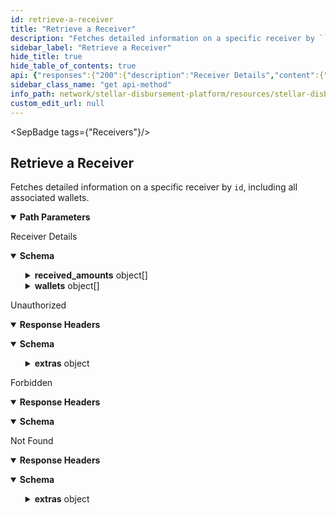 ```yaml
---
id: retrieve-a-receiver
title: "Retrieve a Receiver"
description: "Fetches detailed information on a specific receiver by ```id```, including all associated wallets."
sidebar_label: "Retrieve a Receiver"
hide_title: true
hide_table_of_contents: true
api: {"responses":{"200":{"description":"Receiver Details","content":{"application/json":{"schema":{"type":"object","properties":{"id":{"type":"string","example":"f83bb638-dda4-41e6-80c9-d03e6eec2aef"},"phone_number":{"type":"string","example":"+15552368475"},"external_id":{"type":"string","example":"usr12334"},"email":{"type":"string","example":"jdoe@mail.org"},"created_at":{"type":"string","example":"2023-02-03T10:45:51.000Z"},"total_payments":{"type":"string","example":"2"},"successful_payments":{"type":"string","example":"2"},"failed_payments":{"type":"string","example":"0"},"remaining_payments":{"type":"string","example":"0"},"registered_wallets":{"type":"string","example":1},"received_amounts":{"type":"array","items":{"type":"object","properties":{"asset_code":{"type":"string","example":"USDC"},"asset_issuer":{"type":"string","example":"GBBD47IF6LWK7P7MDEVSCWR7DPUWV3NY3DTQEVFL4NAT4AQH3ZLLFLA5"},"received_amount":{"type":"string","example":"100.00"}}}},"wallets":{"type":"array","items":{"type":"object","properties":{"id":{"type":"string","example":"803031d4-1d04-4879-b6d9-dc5641f9988e"},"receiver":{"type":"object","properties":{"id":{"type":"string","example":"029e2ed0-feb6-4c40-8b47-0836a85741a2"}}},"wallet":{"type":"object","properties":{"id":{"type":"string","example":"5ada9ed5-455a-4782-a0ee-160767e0deb1"},"name":{"type":"string","example":"Vibrant Assist"},"homepage":{"type":"string","example":"https://vibrantapp.com"}}},"stellar_address":{"type":"string","example":"GCXAJ3XJ3VK3JFH3QMDFOSKM2NMMZBSO3VIT6EUPQWSDW2J74M23RRSL"},"stellar_memo":{"type":"string"},"stellar_memo_type":{"type":"string"},"created_at":{"type":"string","example":"2023-02-03T10:45:51.000Z"},"updated_at":{"type":"string","example":"2023-02-03T10:45:51.000Z"},"invited_at":{"type":"string","example":"2023-02-09T10:45:51.000Z"},"last_sms_sent":{"type":"string","example":"2023-02-10T10:45:51.000Z","description":"timestamp when the receiver last received an SMS about this wallet"},"total_payments":{"type":"string","example":"2"},"payments_received":{"type":"string","example":"2"},"failed_payments":{"type":"string","example":"0"},"remaining_payments":{"type":"string","example":"0"},"received_amounts":{"type":"array","items":{"type":"object","properties":{"asset_code":{"type":"string","example":"USDC"},"asset_issuer":{"type":"string","example":"GBBD47IF6LWK7P7MDEVSCWR7DPUWV3NY3DTQEVFL4NAT4AQH3ZLLFLA5"},"received_amount":{"type":"string","example":"100.00"}}}},"status":{"type":"string","enum":["DRAFT","READY","REGISTERED","FLAGGED"]},"status_history":{"type":"array","items":{"type":"object","properties":{"status":{"type":"string","enum":["DRAFT","READY","REGISTERED","FLAGGED"]},"timestamp":{"type":"string","format":"date-time","example":"2023-02-10T10:45:51.000Z"}}}}}}}}}}}},"401":{"description":"Unauthorized","headers":{},"content":{"application/json":{"schema":{"type":"object","properties":{"error":{"type":"string"},"extras":{"type":"object","properties":{"status":{"type":"number"},"message":{"type":"string"}}}},"example":{"error":"Not authorized","extras":{"status":401,"message":"Not authorized"}}},"examples":{"response":{"value":{"error":"Not authorized","extras":{"status":401,"message":"Not authorized"}}}}}}},"403":{"description":"Forbidden","headers":{},"content":{"application/json":{"schema":{"type":"object","properties":{"error":{"type":"string"}},"example":{"error":"Forbidden"}},"examples":{"response":{"value":{"error":"Forbidden"}}}}}},"404":{"description":"Not Found","headers":{},"content":{"application/json":{"schema":{"type":"object","properties":{"error":{"type":"string"},"extras":{"type":"object","properties":{"status":{"type":"number"},"message":{"type":"string"}}}}},"examples":{"response":{"value":{"error":"Not found","extras":{"status":404,"message":"Resource not found"}}}}}}}},"operationId":"Retrieve a Receiver","description":"Fetches detailed information on a specific receiver by ```id```, including all associated wallets.","tags":["Receivers"],"parameters":[{"name":"id","in":"path","description":"ID of the `Receiver`.","required":true,"schema":{"type":"string"}}],"security":[{"BearerAuth":[]}],"method":"get","path":"/receivers/{id}","securitySchemes":{"BearerAuth":{"type":"apiKey","name":"Authorization","in":"header","description":"JWT used for authentication, signed with an ES256 private key."},"BasicAuth":{"type":"http","scheme":"basic","description":"Basic HTTP Authentication with a base64-encoded string of 'ADMIN_ACCOUNT:ADMIN_API_KEY'."}},"info":{"title":"Stellar Disbursement Platform API","version":"","description":"The Stellar Disbursement Platform (SDP) is a tool built for organizations to make bulk payments to a group of recipients over the Stellar network. You can read more about using the SDP [here](https://developers.stellar.org/docs/category/use-the-stellar-disbursement-platform)."},"postman":{"name":"Retrieve a Receiver","description":{"content":"Fetches detailed information on a specific receiver by ```id```, including all associated wallets.","type":"text/plain"},"url":{"path":["receivers",":id"],"host":["{{baseUrl}}"],"query":[],"variable":[{"disabled":false,"description":{"content":"(Required) ID of the `Receiver`.","type":"text/plain"},"type":"any","value":"","key":"id"}]},"header":[{"key":"Accept","value":"application/json"}],"method":"GET","auth":{"type":"apikey","apikey":[{"type":"any","value":"Authorization","key":"key"},{"type":"any","value":"<API Key>","key":"value"},{"type":"any","value":"header","key":"in"}]}}}
sidebar_class_name: "get api-method"
info_path: network/stellar-disbursement-platform/resources/stellar-disbursement-platform-api
custom_edit_url: null
---
```



<SepBadge tags={"Receivers"}/>


## Retrieve a Receiver



Fetches detailed information on a specific receiver by ```id```, including all associated wallets.

<details style={{"marginBottom":"1rem"}} data-collapsed={false} open={true}><summary style={{}}><strong>Path Parameters</strong></summary><div><ul><ParamsItem className={"paramsItem"} param={{"name":"id","in":"path","description":"ID of the `Receiver`.","required":true,"schema":{"type":"string"}}}></ParamsItem></ul></div></details><div><ApiTabs><TabItem label={"200"} value={"200"}><div>

Receiver Details

</div><div><MimeTabs schemaType={"response"}><TabItem label={"application/json"} value={"application/json"}><SchemaTabs><TabItem label={"Schema"} value={"Schema"}><details style={{}} data-collapsed={false} open={true}><summary style={{"textAlign":"left"}}><strong>Schema</strong></summary><div style={{"textAlign":"left","marginLeft":"1rem"}}></div><ul style={{"marginLeft":"1rem"}}><SchemaItem collapsible={false} name={"id"} required={false} schemaName={"string"} qualifierMessage={undefined} schema={{"type":"string","example":"f83bb638-dda4-41e6-80c9-d03e6eec2aef"}}></SchemaItem><SchemaItem collapsible={false} name={"phone_number"} required={false} schemaName={"string"} qualifierMessage={undefined} schema={{"type":"string","example":"+15552368475"}}></SchemaItem><SchemaItem collapsible={false} name={"external_id"} required={false} schemaName={"string"} qualifierMessage={undefined} schema={{"type":"string","example":"usr12334"}}></SchemaItem><SchemaItem collapsible={false} name={"email"} required={false} schemaName={"string"} qualifierMessage={undefined} schema={{"type":"string","example":"jdoe@mail.org"}}></SchemaItem><SchemaItem collapsible={false} name={"created_at"} required={false} schemaName={"string"} qualifierMessage={undefined} schema={{"type":"string","example":"2023-02-03T10:45:51.000Z"}}></SchemaItem><SchemaItem collapsible={false} name={"total_payments"} required={false} schemaName={"string"} qualifierMessage={undefined} schema={{"type":"string","example":"2"}}></SchemaItem><SchemaItem collapsible={false} name={"successful_payments"} required={false} schemaName={"string"} qualifierMessage={undefined} schema={{"type":"string","example":"2"}}></SchemaItem><SchemaItem collapsible={false} name={"failed_payments"} required={false} schemaName={"string"} qualifierMessage={undefined} schema={{"type":"string","example":"0"}}></SchemaItem><SchemaItem collapsible={false} name={"remaining_payments"} required={false} schemaName={"string"} qualifierMessage={undefined} schema={{"type":"string","example":"0"}}></SchemaItem><SchemaItem collapsible={false} name={"registered_wallets"} required={false} schemaName={"string"} qualifierMessage={undefined} schema={{"type":"string","example":1}}></SchemaItem><SchemaItem collapsible={true} className={"schemaItem"}><details style={{}}><summary style={{}}><strong>received_amounts</strong><span style={{"opacity":"0.6"}}> object[]</span></summary><div style={{"marginLeft":"1rem"}}><li><div style={{"fontSize":"var(--ifm-code-font-size)","opacity":"0.6","marginLeft":"-.5rem","paddingBottom":".5rem"}}>Array [</div></li><SchemaItem collapsible={false} name={"asset_code"} required={false} schemaName={"string"} qualifierMessage={undefined} schema={{"type":"string","example":"USDC"}}></SchemaItem><SchemaItem collapsible={false} name={"asset_issuer"} required={false} schemaName={"string"} qualifierMessage={undefined} schema={{"type":"string","example":"GBBD47IF6LWK7P7MDEVSCWR7DPUWV3NY3DTQEVFL4NAT4AQH3ZLLFLA5"}}></SchemaItem><SchemaItem collapsible={false} name={"received_amount"} required={false} schemaName={"string"} qualifierMessage={undefined} schema={{"type":"string","example":"100.00"}}></SchemaItem><li><div style={{"fontSize":"var(--ifm-code-font-size)","opacity":"0.6","marginLeft":"-.5rem"}}>]</div></li></div></details></SchemaItem><SchemaItem collapsible={true} className={"schemaItem"}><details style={{}}><summary style={{}}><strong>wallets</strong><span style={{"opacity":"0.6"}}> object[]</span></summary><div style={{"marginLeft":"1rem"}}><li><div style={{"fontSize":"var(--ifm-code-font-size)","opacity":"0.6","marginLeft":"-.5rem","paddingBottom":".5rem"}}>Array [</div></li><SchemaItem collapsible={false} name={"id"} required={false} schemaName={"string"} qualifierMessage={undefined} schema={{"type":"string","example":"803031d4-1d04-4879-b6d9-dc5641f9988e"}}></SchemaItem><SchemaItem collapsible={true} className={"schemaItem"}><details style={{}}><summary style={{}}><strong>receiver</strong><span style={{"opacity":"0.6"}}> object</span></summary><div style={{"marginLeft":"1rem"}}><SchemaItem collapsible={false} name={"id"} required={false} schemaName={"string"} qualifierMessage={undefined} schema={{"type":"string","example":"029e2ed0-feb6-4c40-8b47-0836a85741a2"}}></SchemaItem></div></details></SchemaItem><SchemaItem collapsible={true} className={"schemaItem"}><details style={{}}><summary style={{}}><strong>wallet</strong><span style={{"opacity":"0.6"}}> object</span></summary><div style={{"marginLeft":"1rem"}}><SchemaItem collapsible={false} name={"id"} required={false} schemaName={"string"} qualifierMessage={undefined} schema={{"type":"string","example":"5ada9ed5-455a-4782-a0ee-160767e0deb1"}}></SchemaItem><SchemaItem collapsible={false} name={"name"} required={false} schemaName={"string"} qualifierMessage={undefined} schema={{"type":"string","example":"Vibrant Assist"}}></SchemaItem><SchemaItem collapsible={false} name={"homepage"} required={false} schemaName={"string"} qualifierMessage={undefined} schema={{"type":"string","example":"https://vibrantapp.com"}}></SchemaItem></div></details></SchemaItem><SchemaItem collapsible={false} name={"stellar_address"} required={false} schemaName={"string"} qualifierMessage={undefined} schema={{"type":"string","example":"GCXAJ3XJ3VK3JFH3QMDFOSKM2NMMZBSO3VIT6EUPQWSDW2J74M23RRSL"}}></SchemaItem><SchemaItem collapsible={false} name={"stellar_memo"} required={false} schemaName={"string"} qualifierMessage={undefined} schema={{"type":"string"}}></SchemaItem><SchemaItem collapsible={false} name={"stellar_memo_type"} required={false} schemaName={"string"} qualifierMessage={undefined} schema={{"type":"string"}}></SchemaItem><SchemaItem collapsible={false} name={"created_at"} required={false} schemaName={"string"} qualifierMessage={undefined} schema={{"type":"string","example":"2023-02-03T10:45:51.000Z"}}></SchemaItem><SchemaItem collapsible={false} name={"updated_at"} required={false} schemaName={"string"} qualifierMessage={undefined} schema={{"type":"string","example":"2023-02-03T10:45:51.000Z"}}></SchemaItem><SchemaItem collapsible={false} name={"invited_at"} required={false} schemaName={"string"} qualifierMessage={undefined} schema={{"type":"string","example":"2023-02-09T10:45:51.000Z"}}></SchemaItem><SchemaItem collapsible={false} name={"last_sms_sent"} required={false} schemaName={"string"} qualifierMessage={undefined} schema={{"type":"string","example":"2023-02-10T10:45:51.000Z","description":"timestamp when the receiver last received an SMS about this wallet"}}></SchemaItem><SchemaItem collapsible={false} name={"total_payments"} required={false} schemaName={"string"} qualifierMessage={undefined} schema={{"type":"string","example":"2"}}></SchemaItem><SchemaItem collapsible={false} name={"payments_received"} required={false} schemaName={"string"} qualifierMessage={undefined} schema={{"type":"string","example":"2"}}></SchemaItem><SchemaItem collapsible={false} name={"failed_payments"} required={false} schemaName={"string"} qualifierMessage={undefined} schema={{"type":"string","example":"0"}}></SchemaItem><SchemaItem collapsible={false} name={"remaining_payments"} required={false} schemaName={"string"} qualifierMessage={undefined} schema={{"type":"string","example":"0"}}></SchemaItem><SchemaItem collapsible={true} className={"schemaItem"}><details style={{}}><summary style={{}}><strong>received_amounts</strong><span style={{"opacity":"0.6"}}> object[]</span></summary><div style={{"marginLeft":"1rem"}}><li><div style={{"fontSize":"var(--ifm-code-font-size)","opacity":"0.6","marginLeft":"-.5rem","paddingBottom":".5rem"}}>Array [</div></li><SchemaItem collapsible={false} name={"asset_code"} required={false} schemaName={"string"} qualifierMessage={undefined} schema={{"type":"string","example":"USDC"}}></SchemaItem><SchemaItem collapsible={false} name={"asset_issuer"} required={false} schemaName={"string"} qualifierMessage={undefined} schema={{"type":"string","example":"GBBD47IF6LWK7P7MDEVSCWR7DPUWV3NY3DTQEVFL4NAT4AQH3ZLLFLA5"}}></SchemaItem><SchemaItem collapsible={false} name={"received_amount"} required={false} schemaName={"string"} qualifierMessage={undefined} schema={{"type":"string","example":"100.00"}}></SchemaItem><li><div style={{"fontSize":"var(--ifm-code-font-size)","opacity":"0.6","marginLeft":"-.5rem"}}>]</div></li></div></details></SchemaItem><SchemaItem collapsible={false} name={"status"} required={false} schemaName={"string"} qualifierMessage={"**Possible values:** [`DRAFT`, `READY`, `REGISTERED`, `FLAGGED`]"} schema={{"type":"string","enum":["DRAFT","READY","REGISTERED","FLAGGED"]}}></SchemaItem><SchemaItem collapsible={true} className={"schemaItem"}><details style={{}}><summary style={{}}><strong>status_history</strong><span style={{"opacity":"0.6"}}> object[]</span></summary><div style={{"marginLeft":"1rem"}}><li><div style={{"fontSize":"var(--ifm-code-font-size)","opacity":"0.6","marginLeft":"-.5rem","paddingBottom":".5rem"}}>Array [</div></li><SchemaItem collapsible={false} name={"status"} required={false} schemaName={"string"} qualifierMessage={"**Possible values:** [`DRAFT`, `READY`, `REGISTERED`, `FLAGGED`]"} schema={{"type":"string","enum":["DRAFT","READY","REGISTERED","FLAGGED"]}}></SchemaItem><SchemaItem collapsible={false} name={"timestamp"} required={false} schemaName={"date-time"} qualifierMessage={undefined} schema={{"type":"string","format":"date-time","example":"2023-02-10T10:45:51.000Z"}}></SchemaItem><li><div style={{"fontSize":"var(--ifm-code-font-size)","opacity":"0.6","marginLeft":"-.5rem"}}>]</div></li></div></details></SchemaItem><li><div style={{"fontSize":"var(--ifm-code-font-size)","opacity":"0.6","marginLeft":"-.5rem"}}>]</div></li></div></details></SchemaItem></ul></details></TabItem><TabItem label={"Example (from schema)"} value={"Example (from schema)"}><ResponseSamples responseExample={"{\n  \"id\": \"f83bb638-dda4-41e6-80c9-d03e6eec2aef\",\n  \"phone_number\": \"+15552368475\",\n  \"external_id\": \"usr12334\",\n  \"email\": \"jdoe@mail.org\",\n  \"created_at\": \"2023-02-03T10:45:51.000Z\",\n  \"total_payments\": \"2\",\n  \"successful_payments\": \"2\",\n  \"failed_payments\": \"0\",\n  \"remaining_payments\": \"0\",\n  \"registered_wallets\": 1,\n  \"received_amounts\": [\n    {\n      \"asset_code\": \"USDC\",\n      \"asset_issuer\": \"GBBD47IF6LWK7P7MDEVSCWR7DPUWV3NY3DTQEVFL4NAT4AQH3ZLLFLA5\",\n      \"received_amount\": \"100.00\"\n    }\n  ],\n  \"wallets\": [\n    {\n      \"id\": \"803031d4-1d04-4879-b6d9-dc5641f9988e\",\n      \"receiver\": {\n        \"id\": \"029e2ed0-feb6-4c40-8b47-0836a85741a2\"\n      },\n      \"wallet\": {\n        \"id\": \"5ada9ed5-455a-4782-a0ee-160767e0deb1\",\n        \"name\": \"Vibrant Assist\",\n        \"homepage\": \"https://vibrantapp.com\"\n      },\n      \"stellar_address\": \"GCXAJ3XJ3VK3JFH3QMDFOSKM2NMMZBSO3VIT6EUPQWSDW2J74M23RRSL\",\n      \"stellar_memo\": \"string\",\n      \"stellar_memo_type\": \"string\",\n      \"created_at\": \"2023-02-03T10:45:51.000Z\",\n      \"updated_at\": \"2023-02-03T10:45:51.000Z\",\n      \"invited_at\": \"2023-02-09T10:45:51.000Z\",\n      \"last_sms_sent\": \"2023-02-10T10:45:51.000Z\",\n      \"total_payments\": \"2\",\n      \"payments_received\": \"2\",\n      \"failed_payments\": \"0\",\n      \"remaining_payments\": \"0\",\n      \"received_amounts\": [\n        {\n          \"asset_code\": \"USDC\",\n          \"asset_issuer\": \"GBBD47IF6LWK7P7MDEVSCWR7DPUWV3NY3DTQEVFL4NAT4AQH3ZLLFLA5\",\n          \"received_amount\": \"100.00\"\n        }\n      ],\n      \"status\": \"DRAFT\",\n      \"status_history\": [\n        {\n          \"status\": \"DRAFT\",\n          \"timestamp\": \"2023-02-10T10:45:51.000Z\"\n        }\n      ]\n    }\n  ]\n}"} language={"json"}></ResponseSamples></TabItem></SchemaTabs></TabItem></MimeTabs></div></TabItem><TabItem label={"401"} value={"401"}><div>

Unauthorized

</div><details style={{"textAlign":"left","marginBottom":"1rem"}} data-collaposed={true} open={false}><summary style={{}}><strong>Response Headers</strong></summary><ul style={{"marginLeft":"1rem"}}></ul></details><div><MimeTabs schemaType={"response"}><TabItem label={"application/json"} value={"application/json"}><SchemaTabs><TabItem label={"Schema"} value={"Schema"}><details style={{}} data-collapsed={false} open={true}><summary style={{"textAlign":"left"}}><strong>Schema</strong></summary><div style={{"textAlign":"left","marginLeft":"1rem"}}></div><ul style={{"marginLeft":"1rem"}}><SchemaItem collapsible={false} name={"error"} required={false} schemaName={"string"} qualifierMessage={undefined} schema={{"type":"string"}}></SchemaItem><SchemaItem collapsible={true} className={"schemaItem"}><details style={{}}><summary style={{}}><strong>extras</strong><span style={{"opacity":"0.6"}}> object</span></summary><div style={{"marginLeft":"1rem"}}><SchemaItem collapsible={false} name={"status"} required={false} schemaName={"number"} qualifierMessage={undefined} schema={{"type":"number"}}></SchemaItem><SchemaItem collapsible={false} name={"message"} required={false} schemaName={"string"} qualifierMessage={undefined} schema={{"type":"string"}}></SchemaItem></div></details></SchemaItem></ul></details></TabItem><TabItem label={"Example (from schema)"} value={"Example (from schema)"}><ResponseSamples responseExample={"{\n  \"error\": \"Not authorized\",\n  \"extras\": {\n    \"status\": 401,\n    \"message\": \"Not authorized\"\n  }\n}"} language={"json"}></ResponseSamples></TabItem><TabItem label={"response"} value={"response"}><ResponseSamples responseExample={"{\n  \"error\": \"Not authorized\",\n  \"extras\": {\n    \"status\": 401,\n    \"message\": \"Not authorized\"\n  }\n}"} language={"json"}></ResponseSamples></TabItem></SchemaTabs></TabItem></MimeTabs></div></TabItem><TabItem label={"403"} value={"403"}><div>

Forbidden

</div><details style={{"textAlign":"left","marginBottom":"1rem"}} data-collaposed={true} open={false}><summary style={{}}><strong>Response Headers</strong></summary><ul style={{"marginLeft":"1rem"}}></ul></details><div><MimeTabs schemaType={"response"}><TabItem label={"application/json"} value={"application/json"}><SchemaTabs><TabItem label={"Schema"} value={"Schema"}><details style={{}} data-collapsed={false} open={true}><summary style={{"textAlign":"left"}}><strong>Schema</strong></summary><div style={{"textAlign":"left","marginLeft":"1rem"}}></div><ul style={{"marginLeft":"1rem"}}><SchemaItem collapsible={false} name={"error"} required={false} schemaName={"string"} qualifierMessage={undefined} schema={{"type":"string"}}></SchemaItem></ul></details></TabItem><TabItem label={"Example (from schema)"} value={"Example (from schema)"}><ResponseSamples responseExample={"{\n  \"error\": \"Forbidden\"\n}"} language={"json"}></ResponseSamples></TabItem><TabItem label={"response"} value={"response"}><ResponseSamples responseExample={"{\n  \"error\": \"Forbidden\"\n}"} language={"json"}></ResponseSamples></TabItem></SchemaTabs></TabItem></MimeTabs></div></TabItem><TabItem label={"404"} value={"404"}><div>

Not Found

</div><details style={{"textAlign":"left","marginBottom":"1rem"}} data-collaposed={true} open={false}><summary style={{}}><strong>Response Headers</strong></summary><ul style={{"marginLeft":"1rem"}}></ul></details><div><MimeTabs schemaType={"response"}><TabItem label={"application/json"} value={"application/json"}><SchemaTabs><TabItem label={"Schema"} value={"Schema"}><details style={{}} data-collapsed={false} open={true}><summary style={{"textAlign":"left"}}><strong>Schema</strong></summary><div style={{"textAlign":"left","marginLeft":"1rem"}}></div><ul style={{"marginLeft":"1rem"}}><SchemaItem collapsible={false} name={"error"} required={false} schemaName={"string"} qualifierMessage={undefined} schema={{"type":"string"}}></SchemaItem><SchemaItem collapsible={true} className={"schemaItem"}><details style={{}}><summary style={{}}><strong>extras</strong><span style={{"opacity":"0.6"}}> object</span></summary><div style={{"marginLeft":"1rem"}}><SchemaItem collapsible={false} name={"status"} required={false} schemaName={"number"} qualifierMessage={undefined} schema={{"type":"number"}}></SchemaItem><SchemaItem collapsible={false} name={"message"} required={false} schemaName={"string"} qualifierMessage={undefined} schema={{"type":"string"}}></SchemaItem></div></details></SchemaItem></ul></details></TabItem><TabItem label={"Example (from schema)"} value={"Example (from schema)"}><ResponseSamples responseExample={"{\n  \"error\": \"string\",\n  \"extras\": {\n    \"status\": 0,\n    \"message\": \"string\"\n  }\n}"} language={"json"}></ResponseSamples></TabItem><TabItem label={"response"} value={"response"}><ResponseSamples responseExample={"{\n  \"error\": \"Not found\",\n  \"extras\": {\n    \"status\": 404,\n    \"message\": \"Resource not found\"\n  }\n}"} language={"json"}></ResponseSamples></TabItem></SchemaTabs></TabItem></MimeTabs></div></TabItem></ApiTabs></div>

